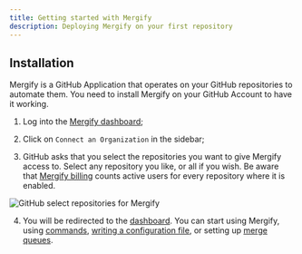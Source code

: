 ```yaml
---
title: Getting started with Mergify
description: Deploying Mergify on your first repository
---
```



## Installation

Mergify is a GitHub Application that operates on your GitHub
repositories to automate them. You need to install Mergify on your
GitHub Account to have it working.

1. Log into the [Mergify dashboard](https://dashboard.mergify.com/);

2. Click on `Connect an Organization` in the sidebar;

3. GitHub asks that you select the repositories you want to give Mergify access
   to. Select any repository you like, or all if you wish. Be aware that
   [Mergify billing](/billing) counts active users for every repository where
   it is enabled.

<Image src={githubAppInstallRepos} alt="GitHub select repositories for Mergify" />

4. You will be redirected to the [dashboard](https://dashboard.mergify.com/).
   You can start using Mergify, using [commands](/commands), [writing a
   configuration file](/workflow/writing-your-first-rule), or setting up [merge
   queues](/merge-queue).
